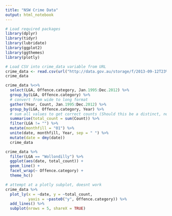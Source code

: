 ```yaml
---
title: "NSW Crime Data"
output: html_notebook
---
```

```r
# Load required packages
library(dplyr)
library(tidyr)
library(lubridate)
library(ggplot2)
library(ggthemes)
library(plotly)

# Load CSV into crime_data variable from URL
crime_data <- read.csv(url("http://data.gov.au/storage/f/2013-09-12T23%3A32%3A36.918Z/rci-offencebymonth.csv"))
crime_data
```


```r
crime_data %<>%
  select(LGA, Offence.category, Jan.1995:Dec.2012) %>%
  group_by(LGA, Offence.category) %>%
  # convert from wide to long format
  gather(Year, Count, Jan.1995:Dec.2012) %>%
  group_by(LGA, Offence.category, Year) %>%
  # sum all values to get correct counts (Should this be a distinct, not a count?)
  summarise(total_count = sum(Count)) %>%
  filter(LGA != "") %>%
  mutate(monthfill = "01") %>%
  unite(date, monthfill, Year, sep = " ") %>%
  mutate(date = dmy(date))
  crime_data
```


```r
crime_data %>%
  filter(LGA == "Wollondilly") %>%
  ggplot(aes(date, total_count)) +
  geom_line() +
  facet_wrap(~ Offence.category) +
  theme_hc()
```
```r
# attempt at a plotly subplot, doesnt work
crime_data %>%
  plot_ly(x = ~date, y = ~total_count,
          yaxis = ~paste0("y", Offence.category)) %>%
  add_lines() %>%
  subplot(nrows = 5, shareX = TRUE)
```


